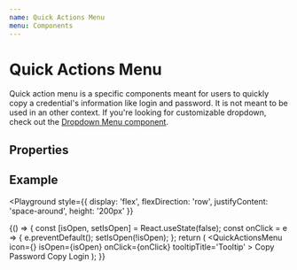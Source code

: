 ```yaml
---
name: Quick Actions Menu
menu: Components
---
```



# Quick Actions Menu

Quick action menu is a specific components meant for users to quickly copy
a credential's information like login and password.
It is not meant to be used in an other context. If you're looking for customizable dropdown,
check out the [Dropdown Menu component](./src-components-dropdown-dropdown-menu).

## Properties

<Props of={QuickActionsMenu} />

## Example

<Playground
  style={{
    display: 'flex',
    flexDirection: 'row',
    justifyContent: 'space-around',
    height: '200px'
  }}
>
  {() => {
    const [isOpen, setIsOpen] = React.useState(false);
    const onClick = e => {
      e.preventDefault();
      setIsOpen(!isOpen);
    };
    return (
      <QuickActionsMenu
        icon={<MoreIcon />}
        isOpen={isOpen}
        onClick={onClick}
        tooltipTitle='Tooltip'
      >
        <DropdownElement>Copy Password</DropdownElement>
        <DropdownElement>Copy Login</DropdownElement>
      </QuickActionsMenu>
    );
  }}
</Playground>
